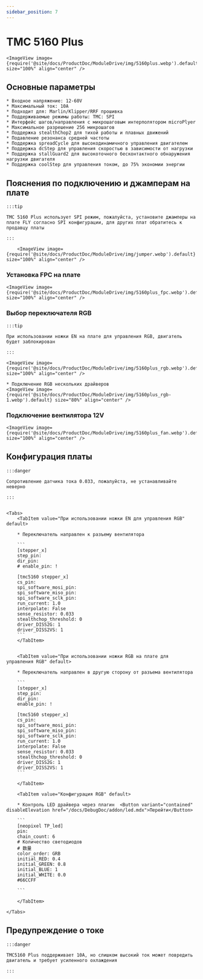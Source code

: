 ```yaml
---
sidebar_position: 7
---
```










# TMC 5160 Plus

    <ImageView image={require('@site/docs/ProductDoc/ModuleDrive/img/5160plus.webp').default} size="100%" align="center" />

## Основные параметры

    * Входное напряжение: 12-60V
    * Максимальный ток: 10A
    * Подходит для: Marlin/Klipper/RRF прошивка
    * Поддерживаемые режимы работы: TMC: SPI
    * Интерфейс шагов/направления с микрошаговым интерполятором microPlyer
    * Максимальное разрешение 256 микрошагов
    * Поддержка stealthChop2 для тихой работы и плавных движений
    * Подавление резонанса средней частоты
    * Поддержка spreadCycle для высокодинамичного управления двигателем
    * Поддержка dcStep для управления скоростью в зависимости от нагрузки
    * Поддержка stallGuard2 для высокоточного бесконтактного обнаружения нагрузки двигателя
    * Поддержка coolStep для управления током, до 75% экономии энергии

## Пояснения по подключению и джамперам на плате

    :::tip

    TMC 5160 Plus использует SPI режим, пожалуйста, установите джамперы на плате FLY согласно SPI конфигурации, для других плат обратитесь к продавцу платы

    :::

        <ImageView image={require('@site/docs/ProductDoc/ModuleDrive/img/jumper.webp').default} size="100%" align="center" />

### Установка FPC на плате

    <ImageView image={require('@site/docs/ProductDoc/ModuleDrive/img/5160plus_fpc.webp').default} size="100%" align="center" />

### Выбор переключателя RGB

    :::tip

    При использовании ножки EN на плате для управления RGB, двигатель будет заблокирован

    :::

    <ImageView image={require('@site/docs/ProductDoc/ModuleDrive/img/5160plus_rgb.webp').default} size="100%" align="center" />
    
    * Подключение RGB нескольких драйверов
    <ImageView image={require('@site/docs/ProductDoc/ModuleDrive/img/5160plus_rgb-1.webp').default} size="80%" align="center" />


### Подключение вентилятора 12V

    <ImageView image={require('@site/docs/ProductDoc/ModuleDrive/img/5160plus_fan.webp').default} size="100%" align="center" />

## Конфигурация платы

    :::danger

    Сопротивление датчика тока 0.033, пожалуйста, не устанавливайте неверно

    :::


    <Tabs>
        <TabItem value="При использовании ножки EN для управления RGB" default>
        
        * Переключатель направлен к разъему вентилятора

        ```
        [stepper_x]
        step_pin: 
        dir_pin: 
        # enable_pin: !

        [tmc5160 stepper_x]
        cs_pin: 
        spi_software_mosi_pin: 
        spi_software_miso_pin: 
        spi_software_sclk_pin: 
        run_current: 1.0
        interpolate: False
        sense_resistor: 0.033
        stealthchop_threshold: 0
        driver_DISS2G: 1
        driver_DISS2VS: 1
        ```
        </TabItem>


        <TabItem value="При использовании ножки RGB на плате для управления RGB" default>
        
        * Переключатель направлен в другую сторону от разъема вентилятора

        ```
        [stepper_x]
        step_pin: 
        dir_pin: 
        enable_pin: !
        
        [tmc5160 stepper_x]
        cs_pin: 
        spi_software_mosi_pin: 
        spi_software_miso_pin: 
        spi_software_sclk_pin: 
        run_current: 1.0
        interpolate: False
        sense_resistor: 0.033
        stealthchop_threshold: 0
        driver_DISS2G: 1
        driver_DISS2VS: 1
        ```  

        </TabItem>

        <TabItem value="Конфигурация RGB" default>

        * Контроль LED драйвера через плагин  <Button variant="contained" disableElevation href="/docs/DebugDoc/addon/led.mdx">Перейти</Button>

        ```
        [neopixel TP_led]
        pin: 
        chain_count: 6
        # Количество светодиодов
        # 数量
        color_order: GRB
        initial_RED: 0.4    
        initial_GREEN: 0.8
        initial_BLUE: 1
        initial_WHITE: 0.0
        #66CCFF 

        ```  

        </TabItem>

    </Tabs>

## Предупреждение о токе

    :::danger

    TMC5160 Plus поддерживает 10A, но слишком высокий ток может повредить двигатель и требует усиленного охлаждения

    :::

